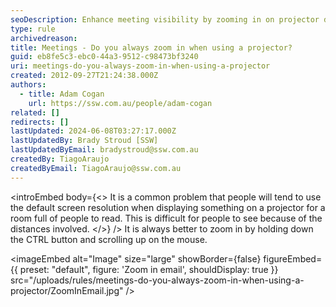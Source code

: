 ```yaml
---
seoDescription: Enhance meeting visibility by zooming in on projector displays to ensure clear reading from a distance.
type: rule
archivedreason:
title: Meetings - Do you always zoom in when using a projector?
guid: eb8fe5c3-ebc0-44a3-9512-c98473bf3240
uri: meetings-do-you-always-zoom-in-when-using-a-projector
created: 2012-09-27T21:24:38.000Z
authors:
  - title: Adam Cogan
    url: https://ssw.com.au/people/adam-cogan
related: []
redirects: []
lastUpdated: 2024-06-08T03:27:17.000Z
lastUpdatedBy: Brady Stroud [SSW]
lastUpdatedByEmail: bradystroud@ssw.com.au
createdBy: TiagoAraujo
createdByEmail: TiagoAraujo@ssw.com.au
---
```


<introEmbed
  body={<>
It is a common problem that people will tend to use the default screen resolution when displaying something on a projector for a room full of people to read. This is difficult for people to see because of the distances involved.
  </>}
/>
It is always better to zoom in by holding down the CTRL button and scrolling up on the mouse.


<imageEmbed
  alt="Image"
  size="large"
  showBorder={false}
  figureEmbed={{
    preset: "default",
    figure: 'Zoom in email',
    shouldDisplay: true
  }}
  src="/uploads/rules/meetings-do-you-always-zoom-in-when-using-a-projector/ZoomInEmail.jpg"
/>
